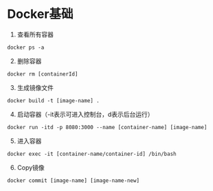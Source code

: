 # Docker基础

1. 查看所有容器 
```shell
docker ps -a
```

2. 删除容器
```shell
docker rm [containerId]
```

3. 生成镜像文件
```shell
docker build -t [image-name] .
```

4. 启动容器（-it表示可进入控制台，d表示后台运行）
```shell
docker run -itd -p 8080:3000 --name [container-name] [image-name]
```

5. 进入容器
```shell
docker exec -it [container-name/container-id] /bin/bash
```

6. Copy镜像
```shell
docker commit [image-name] [image-name-new]
```